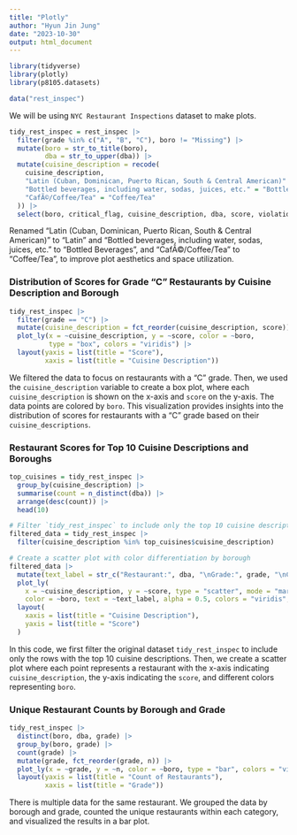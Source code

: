 ```yaml
---
title: "Plotly"
author: "Hyun Jin Jung"
date: "2023-10-30"
output: html_document
---
```


```r
library(tidyverse)
library(plotly)
library(p8105.datasets)

data("rest_inspec")
```

We will be using `NYC Restaurant Inspections` dataset to make plots.

```r
tidy_rest_inspec = rest_inspec |>
  filter(grade %in% c("A", "B", "C"), boro != "Missing") |>
  mutate(boro = str_to_title(boro),
         dba = str_to_upper(dba)) |>
  mutate(cuisine_description = recode(
    cuisine_description,
    "Latin (Cuban, Dominican, Puerto Rican, South & Central American)" = "Latin",
    "Bottled beverages, including water, sodas, juices, etc." = "Bottled Beverages",
    "CafÃ©/Coffee/Tea" = "Coffee/Tea"
  )) |>
  select(boro, critical_flag, cuisine_description, dba, score, violation_code, zipcode, grade)
```
Renamed "Latin (Cuban, Dominican, Puerto Rican, South & Central American)" to "Latin" and "Bottled beverages, including water, sodas, juices, etc." to "Bottled Beverages", and "CafÃ©/Coffee/Tea" to "Coffee/Tea", to improve plot aesthetics and space utilization.

### Distribution of Scores for Grade "C" Restaurants by Cuisine Description and Borough
```r
tidy_rest_inspec |>
  filter(grade == "C") |>
  mutate(cuisine_description = fct_reorder(cuisine_description, score)) |>
  plot_ly(x = ~cuisine_description, y = ~score, color = ~boro, 
          type = "box", colors = "viridis") |>
  layout(yaxis = list(title = "Score"),
         xaxis = list(title = "Cuisine Description"))
```
We filtered the data to focus on restaurants with a "C" grade. Then, we used the `cuisine_description` variable to create a box plot, where each `cuisine_description` is shown on the x-axis and `score` on the y-axis. The data points are colored by `boro`. This visualization provides insights into the distribution of scores for restaurants with a "C" grade based on their `cuisine_descriptions`.

### Restaurant Scores for Top 10 Cuisine Descriptions and Boroughs 
```r
top_cuisines = tidy_rest_inspec |>
  group_by(cuisine_description) |>
  summarise(count = n_distinct(dba)) |>
  arrange(desc(count)) |>
  head(10)

# Filter `tidy_rest_inspec` to include only the top 10 cuisine descriptions
filtered_data = tidy_rest_inspec |>
  filter(cuisine_description %in% top_cuisines$cuisine_description)

# Create a scatter plot with color differentiation by borough
filtered_data |>
  mutate(text_label = str_c("Restaurant:", dba, "\nGrade:", grade, "\nCritical Flag:", critical_flag)) |>
  plot_ly(
    x = ~cuisine_description, y = ~score, type = "scatter", mode = "markers", 
    color = ~boro, text = ~text_label, alpha = 0.5, colors = "viridis", opacity = 0.8) |>
  layout(
    xaxis = list(title = "Cuisine Description"),
    yaxis = list(title = "Score")
  )
```
In this code, we first filter the original dataset `tidy_rest_inspec` to include only the rows with the top 10 cuisine descriptions. Then, we create a scatter plot where each point represents a restaurant with the x-axis indicating `cuisine_description`, the y-axis indicating the `score`, and different colors representing `boro`.

### Unique Restaurant Counts by Borough and Grade
```r
tidy_rest_inspec |>
  distinct(boro, dba, grade) |>
  group_by(boro, grade) |>
  count(grade) |>
  mutate(grade, fct_reorder(grade, n)) |>
  plot_ly(x = ~grade, y = ~n, color = ~boro, type = "bar", colors = "viridis") |>
  layout(yaxis = list(title = "Count of Restaurants"),
         xaxis = list(title = "Grade"))
```
There is multiple data for the same restaurant. We grouped the data by borough and grade, counted the unique restaurants within each category, and visualized the results in a bar plot.